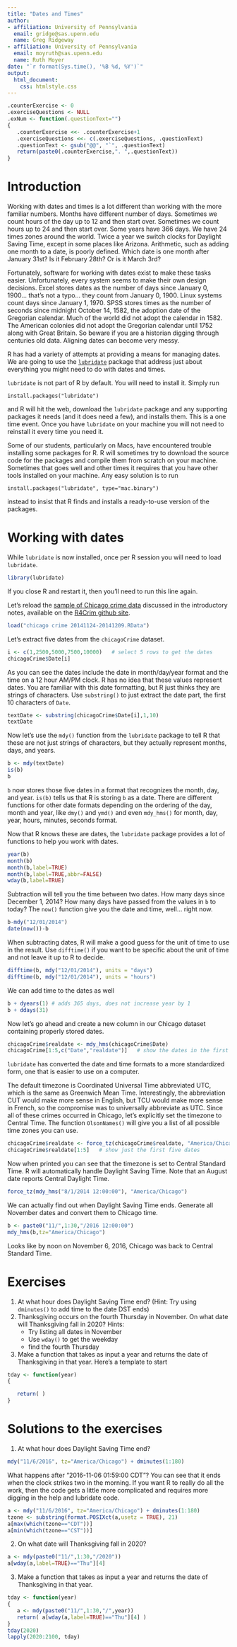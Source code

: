 ```yaml
---
title: "Dates and Times"
author:
- affiliation: University of Pennsylvania
  email: gridge@sas.upenn.edu
  name: Greg Ridgeway
- affiliation: University of Pennsylvania
  email: moyruth@sas.upenn.edu
  name: Ruth Moyer
date: "`r format(Sys.time(), '%B %d, %Y')`"
output:
  html_document:
    css: htmlstyle.css
---
```

<!-- HTML YAML header Ctrl-Shift-C to comment/uncomment -->


<!-- PDF YAML header Ctrl-Shift-C to comment/uncomment -->
<!-- --- -->
<!-- title: "Dates and Times" -->
<!-- author: -->
<!-- - Greg Ridgeway (gridge@upenn.edu) -->
<!-- - Ruth Moyer (moyruth@upenn.edu) -->
<!-- date: "`r format(Sys.time(), '%B %d, %Y')`" -->
<!-- output: -->
<!--   pdf_document: -->
<!--     latex_engine: pdflatex -->
<!--   html_document: default -->
<!-- fontsize: 11pt -->
<!-- fontfamily: mathpazo -->
<!-- --- -->


<!-- A function for automating the numbering and wording of the exercise questions -->
```r
.counterExercise <- 0
.exerciseQuestions <- NULL
.exNum <- function(.questionText="") 
{
   .counterExercise <<- .counterExercise+1
   .exerciseQuestions <<- c(.exerciseQuestions, .questionText)
   .questionText <- gsub("@@", "`", .questionText)
   return(paste0(.counterExercise,". ",.questionText))
}
```



# Introduction

Working with dates and times is a lot different than working with the more familiar numbers. Months have different number of days. Sometimes we count hours of the day up to 12 and then start over. Sometimes we count hours up to 24 and then start over. Some years have 366 days. We have 24 times zones around the world. Twice a year we switch clocks for Daylight Saving Time, except in some places like Arizona. Arithmetic, such as adding one month to a date, is poorly defined. Which date is one month after January 31st? Is it February 28th? Or is it March 3rd?

Fortunately, software for working with dates exist to make these tasks easier. Unfortunately, every system seems to make their own design decisions. Excel stores dates as the number of days since January 0, 1900... that's not a typo... they count from January 0, 1900. Linux systems count days since January 1, 1970. SPSS stores times as the number of seconds since midnight October 14, 1582, the adoption date of the Gregorian calendar. Much of the world did not adopt the calendar in 1582. The American colonies did not adopt the Gregorian calendar until 1752 along with Great Britain. So beware if you are a historian digging through centuries old data. Aligning dates can become very messy.

R has had a variety of attempts at providing a means for managing dates. We are going to use the [`lubridate`](http://www.jstatsoft.org/v40/i03/paper) package that address just about everything you might need to do with dates and times. 

`lubridate` is not part of R by default. You will need to install it. Simply run
```
install.packages("lubridate")
```
and R will hit the web, download the `lubridate` package and any supporting packages it needs (and it does need a few), and installs them. This is a one time event. Once you have `lubridate` on your machine you will not need to reinstall it every time you need it.

Some of our students, particularly on Macs, have encountered trouble installing some packages for R. R will sometimes try to download the source code for the packages and compile them from scratch on your machine. Sometimes that goes well and other times it requires that you have other tools installed on your machine. Any easy solution is to run
```
install.packages("lubridate", type="mac.binary")
```
instead to insist that R finds and installs a ready-to-use version of the packages.


# Working with dates
While `lubridate` is now installed, once per R session you will need to load `lubridate`. 
```r
library(lubridate)
```
If you close R and restart it, then you'll need to run this line again.

Let's reload the [sample of Chicago crime data](https://github.com/gregridgeway/R4criminology/blob/master/chicago%20crime%2020141124-20141209.RData) discussed in the introductory notes, available on the [R4Crim github site](https://github.com/gregridgeway/R4crim).
```r
load("chicago crime 20141124-20141209.RData")
```

Let's extract five dates from the `chicagoCrime` dataset.
```r
i <- c(1,2500,5000,7500,10000)   # select 5 rows to get the dates
chicagoCrime$Date[i]
```
As you can see the dates include the date in month/day/year format and the time on a 12 hour AM/PM clock. R has no idea that these values represent dates. You are familiar with this date formatting, but R just thinks they are strings of characters. Use `substring()` to just extract the date part, the first 10 characters of `Date`.
```r
textDate <- substring(chicagoCrime$Date[i],1,10)
textDate
```

Now let's use the `mdy()` function from the `lubridate` package to tell R that these are not just strings of characters, but they actually represent months, days, and years.
```r
b <- mdy(textDate)
is(b)
b
```
`b` now stores those five dates in a format that recognizes the month, day, and year. `is(b)` tells us that R is storing `b` as a date. There are different functions for other date formats depending on the ordering of the day, month and year, like `dmy()` and `ymd()` and even `mdy_hms()` for month, day, year, hours, minutes, seconds format.

Now that R knows these are dates, the `lubridate` package provides a lot of functions to help you work with dates.
```r
year(b)
month(b)
month(b,label=TRUE)
month(b,label=TRUE,abbr=FALSE)
wday(b,label=TRUE)
```

Subtraction will tell you the time between two dates. How many days since December 1, 2014? How many days have passed from the values in `b` to today? The `now()` function give you the date and time, well... right now.
```r
b-mdy("12/01/2014")
date(now())-b
```

When subtracting dates, R will make a good guess for the unit of time to use in the result. Use `difftime()` if you want to be specific about the unit of time and not leave it up to R to decide.
```r
difftime(b, mdy("12/01/2014"), units = "days")
difftime(b, mdy("12/01/2014"), units = "hours")
```

We can add time to the dates as well
```r
b + dyears(1) # adds 365 days, does not increase year by 1
b + ddays(31)
```

Now let's go ahead and create a new column in our Chicago dataset containing properly stored dates.
```r
chicagoCrime$realdate <- mdy_hms(chicagoCrime$Date)
chicagoCrime[1:5,c("Date","realdate")]   # show the dates in the first five rows
```
`lubridate` has converted the date and time formats to a more standardized form, one that is easier to use on a computer.

The default timezone is Coordinated Universal Time abbreviated UTC, which is the same as Greenwich Mean Time. Interestingly, the abbreviation CUT would make more sense in English, but TCU would make more sense in French, so the compromise was to universally abbreviate as UTC. Since all of these crimes occurred in Chicago, let's explicitly set the timezone to Central Time. The function `OlsonNames()` will give you a list of all possible time zones you can use.
```r
chicagoCrime$realdate <- force_tz(chicagoCrime$realdate, "America/Chicago")
chicagoCrime$realdate[1:5]   # show just the first five dates
```
Now when printed you can see that the timezone is set to Central Standard Time. R will automatically handle Daylight Saving Time. Note that an August date reports Central Daylight Time.
```r
force_tz(mdy_hms("8/1/2014 12:00:00"), "America/Chicago")
```

We can actually find out when Daylight Saving Time ends. Generate all November dates and convert them to Chicago time.
```r
b <- paste0("11/",1:30,"/2016 12:00:00")
mdy_hms(b,tz="America/Chicago")
```
Looks like by noon on November 6, 2016, Chicago was back to Central Standard Time.

# Exercises
1. At what hour does Daylight Saving Time end? (Hint: Try using `dminutes()` to add time to the date DST ends)
2. Thanksgiving occurs on the fourth Thursday in November. On what date will Thanksgiving fall in 2020? Hints:
     + Try listing all dates in November
     + Use `wday()` to get the weekday
     + find the fourth Thursday
3. Make a function that takes as input a year and returns the date of Thanksgiving in that year. Here's a template to start

```r
tday <- function(year)
{

   return( )
}
```

# Solutions to the exercises 
1. At what hour does Daylight Saving Time end?
```r
mdy("11/6/2016", tz="America/Chicago") + dminutes(1:180)
```
What happens after "2016-11-06 01:59:00 CDT"? You can see that it ends when the clock strikes two in the morning. If you want R to really do all the work, then the code gets a little more complicated and requires more digging in the help and lubridate code.
```r
a <- mdy("11/6/2016", tz="America/Chicago") + dminutes(1:180)
tzone <- substring(format.POSIXct(a,usetz = TRUE), 21)
a[max(which(tzone=="CDT"))]
a[min(which(tzone=="CST"))]
```

2. On what date will Thanksgiving fall in 2020?
```r
a <- mdy(paste0("11/",1:30,"/2020"))
a[wday(a,label=TRUE)=="Thu"][4]
```

3. Make a function that takes as input a year and returns the date of Thanksgiving in that year.
```r
tday <- function(year)
{
   a <- mdy(paste0("11/",1:30,"/",year))
   return( a[wday(a,label=TRUE)=="Thu"][4] )
}
tday(2020)
lapply(2020:2100, tday)
```
